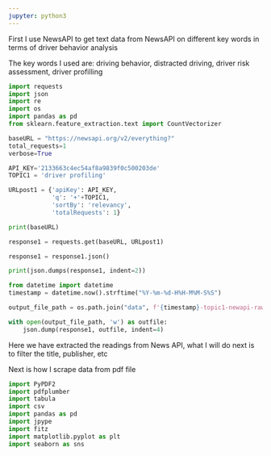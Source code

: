 ```yaml
---
jupyter: python3
---
```



First I use NewsAPI to get text data from NewsAPI on different key words in terms of driver behavior analysis

The key words I used are: driving behavior, distracted driving, driver risk assessment, driver profilling

```python
import requests
import json
import re
import os
import pandas as pd
from sklearn.feature_extraction.text import CountVectorizer

baseURL = "https://newsapi.org/v2/everything?"
total_requests=1
verbose=True

API_KEY='2133663c4ec54af8a9839f0c500203de'
TOPIC1 = 'driver profiling'

URLpost1 = {'apiKey': API_KEY,
            'q': '+'+TOPIC1,
            'sortBy': 'relevancy',
            'totalRequests': 1}

print(baseURL)

response1 = requests.get(baseURL, URLpost1) 

response1 = response1.json() 

print(json.dumps(response1, indent=2))

from datetime import datetime
timestamp = datetime.now().strftime("%Y-%m-%d-H%H-M%M-S%S")

output_file_path = os.path.join("data", f'{timestamp}-topic1-newapi-raw-data-driver-profilling.json')

with open(output_file_path, 'w') as outfile:
    json.dump(response1, outfile, indent=4)
```

Here we have extracted the readings from News API, what I will do next is to filter the title, publisher, etc


Next is how I scrape data from pdf file

```python

import PyPDF2
import pdfplumber
import tabula
import csv
import pandas as pd
import jpype
import fitz 
import matplotlib.pyplot as plt
import seaborn as sns



```